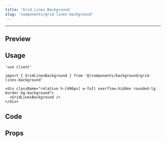 ```yaml
---
title: 'Grid Lines Background'
slug: 'components/grid-lines-background'
---
```


---


## Preview

<ComponentBackground>
  <div className="relative h-[496px] w-full overflow-hidden rounded-lg border bg-background">
    <GridLinesBackground />
  </div>
</ComponentBackground>

## Usage

```tsx
'use client'

import { GridLinesBackground } from '@/components/background/grid-lines-background'

<div className="relative h-[496px] w-full overflow-hidden rounded-lg border bg-background">
  <GridLinesBackground />
</div>
```

## Code

<CodeSnippet componentPath="./src/components/background/grid-lines-background.tsx" />

## Props

<AutoTypeTable
  path="./src/components/background/grid-lines-background.tsx"
  name="GridLinesBackgroundProps"
/>
